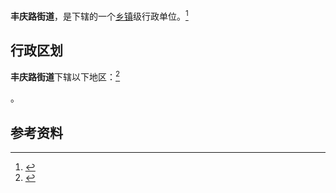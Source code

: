 {{中国乡级行政区
|景观照片文件名 = 20211213 Office building of Fengqing Road Subdistrict.jpg
|景观照片描述 = 丰庆路街道办事处
|41/01/05/019/000}}

'''丰庆路街道'''，是{{PRC admin/fullname|41/01/05/019/000|3}}下辖的一个[[乡镇|乡镇]]级行政单位。<ref>{{PRC admin/ref sgc|{{PRC admin/parent|41/01/05/019/000}}}}</ref>

== 行政区划 ==

'''丰庆路街道'''下辖以下地区：<ref>{{PRC admin/ref sgc|41/01/05/019/000}}</ref>

{{PRC admin/children|41/01/05/019/000}}。

== 参考资料 ==

{{reflist}}

{{行政区划小作品}}
{{PRC admin/navcat|41/01/05/019/000}}